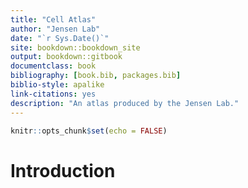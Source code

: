 ```yaml
--- 
title: "Cell Atlas"
author: "Jensen Lab"
date: "`r Sys.Date()`"
site: bookdown::bookdown_site
output: bookdown::gitbook
documentclass: book
bibliography: [book.bib, packages.bib]
biblio-style: apalike
link-citations: yes
description: "An atlas produced by the Jensen Lab."
---
```


```r
knitr::opts_chunk$set(echo = FALSE)
```

# Introduction 
